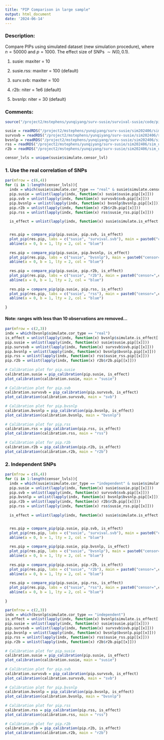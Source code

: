 ```yaml
---
title: "PIP Comparison in large sample"
output: html_document
date: '2024-06-14'
---
```


### Description:

Compare PIPs using simulated dataset (new simulation procedure), where $n=50000$ and $p=1000$. The effect size of SNPs $\sim N(0, 0.1)$. 

1. susie: maxiter = 10

2. susie.rss: maxiter = 100 (default)

3. surv.svb: maxiter = 100

4. r2b: niter = 1e6 (default)

5. bvsnlp: niter = 30 (default)


### Comments:



```r
source("/project2/mstephens/yunqiyang/surv-susie/survival-susie/code/pip.R")
```


```r

susie = readRDS("/project2/mstephens/yunqiyang/surv-susie/sim202406/sim_ukb_niter10/susie.rds")
survsvb = readRDS("/project2/mstephens/yunqiyang/surv-susie/sim202406/sim_ukb_niter10/survsvb.rds")
bvsnlp = readRDS("/project2/mstephens/yunqiyang/surv-susie/sim202406/sim_ukb_niter10/bvsnlp.rds")
rss = readRDS("/project2/mstephens/yunqiyang/surv-susie/sim202406/sim_ukb_niter10/susie_rss.rds")
r2b = readRDS("/project2/mstephens/yunqiyang/surv-susie/sim202406/sim_ukb_niter10/r2b.rds")

```

```r
censor_lvls = unique(susie$simulate.censor_lvl)
```


### 1. Use the real correlation of SNPs

```r
par(mfrow = c(6,4))
for (i in 1:length(censor_lvls)){
  indx = which(susie$simulate.cor_type == "real" & susie$simulate.censor_lvl == censor_lvls[i])
  pip.susie = unlist(lapply(indx, function(x) susie$susie.pip[[x]]))
  pip.svb = unlist(lapply(indx, function(x) survsvb$svb.pip[[x]]))
  pip.bvsnlp = unlist(lapply(indx, function(x) bvsnlp$bvsnlp.pip[[x]]))
  pip.r2b = unlist(lapply(indx, function(x) r2b$r2b.pip[[x]]))
  pip.rss = unlist(lapply(indx, function(x) rss$susie_rss.pip[[x]]))
  
  is_effect = unlist(lapply(indx, function(x) susie$simulate.is_effect[[x]]))


  res.pip = compare_pip(pip.susie, pip.svb, is_effect)
  plot_pip(res.pip, labs = c("susie", "survival.svb"), main = paste0("censor=",censor_lvls[i]))
  abline(a = 0, b = 1, lty = 2, col = "blue")
  
  res.pip = compare_pip(pip.susie, pip.bvsnlp, is_effect)
  plot_pip(res.pip, labs = c("susie", "bvsnlp"), main = paste0("censor=",censor_lvls[i]))
  abline(a = 0, b = 1, lty = 2, col = "blue")
  
  res.pip = compare_pip(pip.susie, pip.r2b, is_effect)
  plot_pip(res.pip, labs = c("susie", "r2b"), main = paste0("censor=",censor_lvls[i]))
  abline(a = 0, b = 1, lty = 2, col = "blue")
  
  res.pip = compare_pip(pip.susie, pip.rss, is_effect)
  plot_pip(res.pip, labs = c("susie", "rss"), main = paste0("censor=",censor_lvls[i]))
  abline(a = 0, b = 1, lty = 2, col = "blue")
  
}
```

#### Note: ranges with less than 10 observations are removed...

```r
par(mfrow = c(2,3))
indx = which(bvsnlp$simulate.cor_type == "real")
is_effect = unlist(lapply(indx, function(x) bvsnlp$simulate.is_effect[[x]]))
pip.susie = unlist(lapply(indx, function(x) susie$susie.pip[[x]]))
pip.survsvb = unlist(lapply(indx, function(x) survsvb$svb.pip[[x]]))
pip.bvsnlp = unlist(lapply(indx, function(x) bvsnlp$bvsnlp.pip[[x]]))
pip.rss = unlist(lapply(indx, function(x) rss$susie_rss.pip[[x]]))
pip.r2b = unlist(lapply(indx, function(x) r2b$r2b.pip[[x]]))
  
# Calibration plot for pip.susie
calibration.susie = pip_calibration(pip.susie, is_effect)
plot_calibration(calibration.susie, main = "susie")
  
# Calibration plot for pip.svb
calibration.survsvb = pip_calibration(pip.survsvb, is_effect)
plot_calibration(calibration.survsvb, main = "svb")
  
# Calibration plot for pip.bvsnlp
calibration.bvsnlp = pip_calibration(pip.bvsnlp, is_effect)
plot_calibration(calibration.bvsnlp, main = "bvsnlp")
  
# Calibration plot for pip.rss
calibration.rss = pip_calibration(pip.rss, is_effect)
plot_calibration(calibration.rss, main = "rss")
  
# Calibration plot for pip.r2b
calibration.r2b = pip_calibration(pip.r2b, is_effect)
plot_calibration(calibration.r2b, main = "r2b")

```

### 2. Independent SNPs

```r
par(mfrow = c(6,4))
for (i in 1:length(censor_lvls)){
  indx = which(susie$simulate.cor_type == "independent" & susie$simulate.censor_lvl == censor_lvls[i])
  pip.susie = unlist(lapply(indx, function(x) susie$susie.pip[[x]]))
  pip.svb = unlist(lapply(indx, function(x) survsvb$svb.pip[[x]]))
  pip.bvsnlp = unlist(lapply(indx, function(x) bvsnlp$bvsnlp.pip[[x]]))
  pip.r2b = unlist(lapply(indx, function(x) r2b$r2b.pip[[x]]))
  pip.rss = unlist(lapply(indx, function(x) rss$susie_rss.pip[[x]]))
  
  is_effect = unlist(lapply(indx, function(x) susie$simulate.is_effect[[x]]))


  res.pip = compare_pip(pip.susie, pip.svb, is_effect)
  plot_pip(res.pip, labs = c("susie", "survival.svb"), main = paste0("censor=",censor_lvls[i]))
  abline(a = 0, b = 1, lty = 2, col = "blue")
  
  res.pip = compare_pip(pip.susie, pip.bvsnlp, is_effect)
  plot_pip(res.pip, labs = c("susie", "bvsnlp"), main = paste0("censor=",censor_lvls[i]))
  abline(a = 0, b = 1, lty = 2, col = "blue")
  
  res.pip = compare_pip(pip.susie, pip.r2b, is_effect)
  plot_pip(res.pip, labs = c("susie", "r2b"), main = paste0("censor=",censor_lvls[i]))
  abline(a = 0, b = 1, lty = 2, col = "blue")
  
  res.pip = compare_pip(pip.susie, pip.rss, is_effect)
  plot_pip(res.pip, labs = c("susie", "rss"), main = paste0("censor=",censor_lvls[i]))
  abline(a = 0, b = 1, lty = 2, col = "blue")
  
}
```

```r
par(mfrow = c(2,3))
indx = which(bvsnlp$simulate.cor_type == "independent")
is_effect = unlist(lapply(indx, function(x) bvsnlp$simulate.is_effect[[x]]))
pip.susie = unlist(lapply(indx, function(x) susie$susie.pip[[x]]))
pip.survsvb = unlist(lapply(indx, function(x) survsvb$svb.pip[[x]]))
pip.bvsnlp = unlist(lapply(indx, function(x) bvsnlp$bvsnlp.pip[[x]]))
pip.rss = unlist(lapply(indx, function(x) rss$susie_rss.pip[[x]]))
pip.r2b = unlist(lapply(indx, function(x) r2b$r2b.pip[[x]]))
  
# Calibration plot for pip.susie
calibration.susie = pip_calibration(pip.susie, is_effect)
plot_calibration(calibration.susie, main = "susie")
  
# Calibration plot for pip.svb
calibration.survsvb = pip_calibration(pip.survsvb, is_effect)
plot_calibration(calibration.survsvb, main = "svb")
  
# Calibration plot for pip.bvsnlp
calibration.bvsnlp = pip_calibration(pip.bvsnlp, is_effect)
plot_calibration(calibration.bvsnlp, main = "bvsnlp")
  
# Calibration plot for pip.rss
calibration.rss = pip_calibration(pip.rss, is_effect)
plot_calibration(calibration.rss, main = "rss")
  
# Calibration plot for pip.r2b
calibration.r2b = pip_calibration(pip.r2b, is_effect)
plot_calibration(calibration.r2b, main = "r2b")

```
